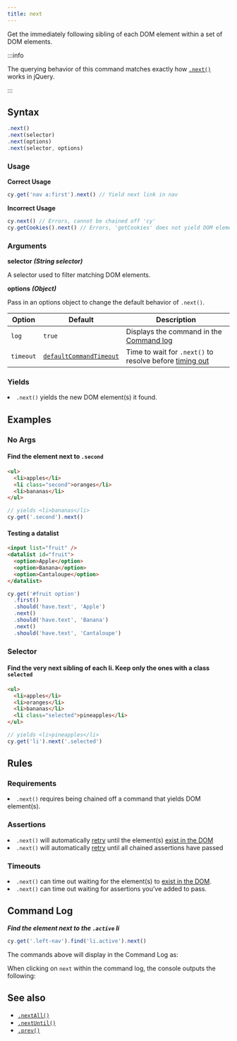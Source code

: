 ```yaml
---
title: next
---
```


Get the immediately following sibling of each DOM element within a set of DOM
elements.

:::info

The querying behavior of this command matches exactly how
[`.next()`](http://api.jquery.com/next) works in jQuery.

:::

## Syntax

```javascript
.next()
.next(selector)
.next(options)
.next(selector, options)
```

### Usage

**<Icon name="check-circle" color="green"></Icon> Correct Usage**

```javascript
cy.get('nav a:first').next() // Yield next link in nav
```

**<Icon name="exclamation-triangle" color="red"></Icon> Incorrect Usage**

```javascript
cy.next() // Errors, cannot be chained off 'cy'
cy.getCookies().next() // Errors, 'getCookies' does not yield DOM element
```

### Arguments

**<Icon name="angle-right"></Icon> selector** **_(String selector)_**

A selector used to filter matching DOM elements.

**<Icon name="angle-right"></Icon> options** **_(Object)_**

Pass in an options object to change the default behavior of `.next()`.

| Option    | Default                                                              | Description                                                                              |
| --------- | -------------------------------------------------------------------- | ---------------------------------------------------------------------------------------- |
| `log`     | `true`                                                               | Displays the command in the [Command log](/guides/core-concepts/cypress-app#Command-Log) |
| `timeout` | [`defaultCommandTimeout`](/guides/references/configuration#Timeouts) | Time to wait for `.next()` to resolve before [timing out](#Timeouts)                     |

### Yields [<Icon name="question-circle"/>](/guides/core-concepts/introduction-to-cypress#Subject-Management)

<List><li>`.next()` yields the new DOM element(s) it found.</li></List>

## Examples

### No Args

#### Find the element next to `.second`

```html
<ul>
  <li>apples</li>
  <li class="second">oranges</li>
  <li>bananas</li>
</ul>
```

```javascript
// yields <li>bananas</li>
cy.get('.second').next()
```

#### Testing a datalist

```html
<input list="fruit" />
<datalist id="fruit">
  <option>Apple</option>
  <option>Banana</option>
  <option>Cantaloupe</option>
</datalist>
```

```javascript
cy.get('#fruit option')
  .first()
  .should('have.text', 'Apple')
  .next()
  .should('have.text', 'Banana')
  .next()
  .should('have.text', 'Cantaloupe')
```

### Selector

#### Find the very next sibling of each li. Keep only the ones with a class `selected`

```html
<ul>
  <li>apples</li>
  <li>oranges</li>
  <li>bananas</li>
  <li class="selected">pineapples</li>
</ul>
```

```javascript
// yields <li>pineapples</li>
cy.get('li').next('.selected')
```

## Rules

### Requirements [<Icon name="question-circle"/>](/guides/core-concepts/introduction-to-cypress#Chains-of-Commands)

<List><li>`.next()` requires being chained off a command that yields DOM
element(s).</li></List>

### Assertions [<Icon name="question-circle"/>](/guides/core-concepts/introduction-to-cypress#Assertions)

<List><li>`.next()` will automatically
[retry](/guides/core-concepts/retry-ability) until the element(s)
[exist in the DOM](/guides/core-concepts/introduction-to-cypress#Default-Assertions)</li><li>`.next()`
will automatically [retry](/guides/core-concepts/retry-ability) until all
chained assertions have passed</li></List>

### Timeouts [<Icon name="question-circle"/>](/guides/core-concepts/introduction-to-cypress#Timeouts)

<List><li>`.next()` can time out waiting for the element(s) to
[exist in the DOM](/guides/core-concepts/introduction-to-cypress#Default-Assertions).</li><li>`.next()`
can time out waiting for assertions you've added to pass.</li></List>

## Command Log

**_Find the element next to the `.active` li_**

```javascript
cy.get('.left-nav').find('li.active').next()
```

The commands above will display in the Command Log as:

<DocsImage src="/img/api/next/find-next-element-when-testing-dom.png" alt="Command Log next" ></DocsImage>

When clicking on `next` within the command log, the console outputs the
following:

<DocsImage src="/img/api/next/elements-next-command-applied-to.png" alt="Console Log next" ></DocsImage>

## See also

- [`.nextAll()`](/api/commands/nextall)
- [`.nextUntil()`](/api/commands/nextuntil)
- [`.prev()`](/api/commands/prev)
